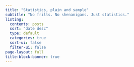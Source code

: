 ```yaml
---
title: "Statistics, plain and sample"
subtitle: "No frills. No shenanigans. Just statistics."
listing:
  contents: posts
  sort: "date desc"
  type: default
  categories: true
  sort-ui: false
  filter-ui: false
page-layout: full
title-block-banner: true
---
```

